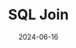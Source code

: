 ---
title: SQL Join
date: '2024-06-16'
tags: ['web', 'api', 'security']
draft: false
summary: Cross-origin resource sharing is a mechanism which help securing data transfer betwen browser and server.
canonicalUrl: https://fadjarrafi-dev.vercel.app/blog/cors-what-it-is
---